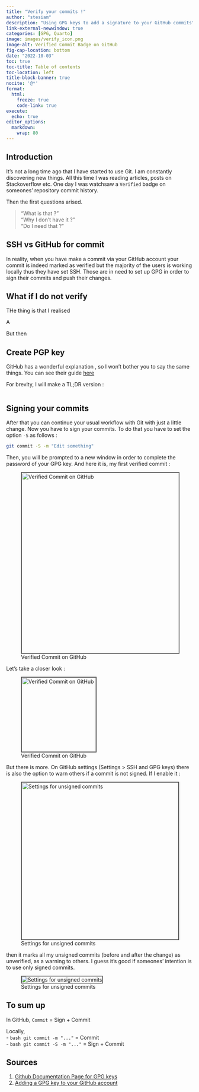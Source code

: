 ```yaml
---
title: "Verify your commits !"
author: "stesiam"
description: "Using GPG keys to add a signature to your GitHub commits"
link-external-newwindow: true
categories: [GPG, Quarto]
image: images/verify_icon.png
image-alt: Verified Commit Badge on GitHub
fig-cap-location: bottom
date: "2022-10-03"
toc: true
toc-title: Table of contents
toc-location: left
title-block-banner: true
nocite: '@*'
format: 
  html:
    freeze: true
    code-link: true
execute:
  echo: true
editor_options: 
  markdown: 
    wrap: 80
---
```


## Introduction

It's not a long time ago that I have started to use Git. I am constantly
discovering new things. All this time I was reading articles, posts on
Stackoverflow etc. One day I was watchsaw a `Verified` badge on someones'
repository commit history.

Then the first questions arised.

> "What is that ?" <br> "Why I don't have it ?" <br> "Do I need that ?"

:::{.callout-tip}
## SSH vs GitHub for commit

In reality, when you have make a commit via your GitHub account your commit is indeed marked as verified but the majority of the users is working locally thus they have set SSH. Those are in need to set up GPG in order to sign their commits and push their changes.
:::

## What if I do not verify

THe thing is that I realised 

A 

But then 

## Create PGP key

GitHub has a wonderful explanation , so I won't bother you to say the same things.
You can see their guide
[here](https://docs.github.com/en/authentication/managing-commit-signature-verification/generating-a-new-gpg-key)

For brevity, I will make a TL;DR version :

``` bash


```

## Signing your commits

After that you can continue your usual workflow with Git with just a little
change. Now you have to sign your commits. To do that you have to set the option
`-S` as follows :

``` bash
git commit -S -m "Edit something"
```

Then, you will be prompted to a new window in order to complete the password of
your GPG key. And here it is, my first verified commit :

![Verified Commit on
GitHub](images/verified_commit.png){style="border: 2px solid #555;" width="486"}

Let's take a closer look :

![Verified Commit on GitHub](images/verify_icon.png){style="border: 2px solid #555;" width="200"}

But there is more. On GitHub settings (Settings \> SSH and GPG keys) there is
also the option to warn others if a commit is not signed. If I enable it :

![Settings for unsigned commits](images/vigilant_mode.png){style="border: 2px solid #555;" width="423"}

then it marks all my unsigned commits (before and after the change) as
unverified, as a warning to others. I guess it's good if someones' intention is
to use only signed commits.

![Settings for unsigned commits](images/unverified_commits.png){style="border: 2px solid #555;"}

## To sum up

In GitHub, `Commit` = Sign + Commit

Locally, <br>
- ```bash git commit -m "..." ``` = Commit <br>
- ```bash git commit -S -m "..."``` = Sign + Commit    

## Sources

1.  [Github Documentation Page for GPG
    keys](https://docs.github.com/en/authentication/managing-commit-signature-verification/generating-a-new-gpg-key)
2.  [Adding a GPG key to your GitHub
    account](https://docs.github.com/en/authentication/managing-commit-signature-verification/adding-a-gpg-key-to-your-github-account)
